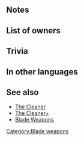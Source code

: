 {{Weapon Infobox
|tagid=SID_スレッダグラン
|weaponType=Green Tome
|weaponName={{PAGENAME}}
|might=9
|range=2
|effect=Slows Special trigger (cooldown count+1).<br>Grants bonus to unit’s Atk = total bonuses on unit during combat.
|cooldown=1
|cost=200
|exclusive=0
|userVersion1=Closed|userVersion2=Open|statModifiers=0,9,0,0,0
|next=Gronnblade+
|promotionRarity=5
|promotionTier=1
|required=Elwind
|SE=se_effect_sword01.flac
|properties=random_all
}}
==Notes==
{{BonusesToAtk}}
==List of owners==
{{Skill Hero List}}

==Trivia==
{{TomeColorTrivia|gronn}}

==In other languages==
{{OtherLanguages
|japanese=グルンブレード
|german=Gronnklinge
|spanishEU=Lluvia glauca
|spanishLA=Cuchillas jade
|french=Lames émeraude
|italian=Viridelama
|chineseTW=翠綠之刃
|portuguese=Lâmina jade
}}
==See also==
* [[The Cleaner]]
* [[The Cleaner+]]
* [[Blade Weapons]]
{{Weapons Navbox}}
[[Category:Blade weapons]]